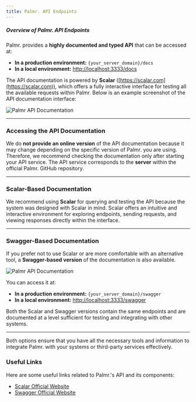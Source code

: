 ```yaml
---
title: Palmr. API Endpoints
---
```


##### Overview of Palmr. API Endpoints  

Palmr. provides a **highly documented and typed API** that can be accessed at:  

- **In a production environment:** `{your_server_domain}/docs`  
- **In a local environment:** [http://localhost:3333/docs](http://localhost:3333/docs)  

The API documentation is powered by **Scalar** ([https://scalar.com](https://scalar.com)), which offers a fully interactive interface for testing all the available requests within Palmr. Below is an example screenshot of the API documentation interface:  

![Palmr API Documentation](/src/assets/scalar.png)  

---  

### Accessing the API Documentation  

We do **not provide an online version** of the API documentation because it may change depending on the specific version of Palmr. you are using. Therefore, we recommend checking the documentation only after starting your API service. The API service corresponds to the **server** within the official Palmr. GitHub repository.  

---  

### Scalar-Based Documentation  

We recommend using **Scalar** for querying and testing the API because the system was designed with Scalar in mind. Scalar offers an intuitive and interactive environment for exploring endpoints, sending requests, and viewing responses directly within the interface.  

---  

### Swagger-Based Documentation  

If you prefer not to use Scalar or are more comfortable with an alternative tool, a **Swagger-based version** of the documentation is also available. 

![Palmr API Documentation](/src/assets/swagger.png)  

You can access it at:  

- **In a production environment:** `{your_server_domain}/swagger`  
- **In a local environment:** [http://localhost:3333/swagger](http://localhost:3333/swagger)  

Both the Scalar and Swagger versions contain the same endpoints and are documented at a level sufficient for testing and integrating with other systems.  

---

Both options ensure that you have all the necessary tools and information to integrate Palmr. with your systems or third-party services effectively.  

### Useful Links  

Here are some useful links related to Palmr.'s API and its components:  

- [Scalar Official Website](https://scalar.com)  
- [Swagger Official Website](https://swagger.io)